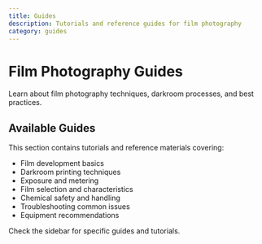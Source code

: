 ```yaml
---
title: Guides
description: Tutorials and reference guides for film photography
category: guides
---
```


# Film Photography Guides

Learn about film photography techniques, darkroom processes, and best practices.

## Available Guides

This section contains tutorials and reference materials covering:

- Film development basics
- Darkroom printing techniques
- Exposure and metering
- Film selection and characteristics
- Chemical safety and handling
- Troubleshooting common issues
- Equipment recommendations

Check the sidebar for specific guides and tutorials.
